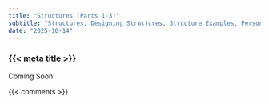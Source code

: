 ```yaml
---
title: "Structures (Parts 1-3)"
subtitle: "Structures, Designing Structures, Structure Examples, Person Structure, Structure Operations, and Structure Practice"
date: "2025-10-14"
---
```


### {{< meta title >}}

Coming Soon.

{{< comments >}}
